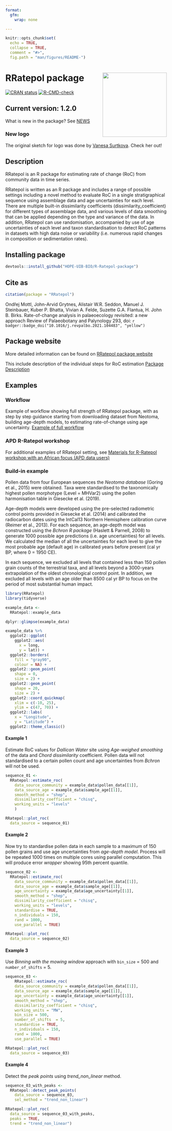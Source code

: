 ```yaml
---
format: 
  gfm:
    wrap: none

---
```


```r
knitr::opts_chunk$set(
  echo = TRUE,
  collapse = TRUE,
  comment = "#>",
  fig.path = "man/figures/README-")
```

# RRatepol package <img src="man/figures/RRatepol_logo.png" align="right" width="200" />

<!-- badges: start -->
[![CRAN status](https://www.r-pkg.org/badges/version/RRatepol)](https://CRAN.R-project.org/package=RRatepol)
[![R-CMD-check](https://github.com/HOPE-UIB-BIO/R-Ratepol-package/workflows/R-CMD-check/badge.svg)](https://github.com/HOPE-UIB-BIO/R-Ratepol-package/actions)
<!-- badges: end -->

## Current version: 1.2.0

What is new in the package? See [NEWS](https://hope-uib-bio.github.io/R-Ratepol-package/news/index.html)

### New logo
The original sketch for logo was done by [Vanesa Surtkova](https://www.instagram.com/vavatattoo/). Check her out!

## Description

RRatepol is an R package for estimating rate of change (RoC) from community data in time series.

RRatepol is written as an R package and includes a range of possible settings including a novel method to evaluate RoC in a single stratigraphical sequence using assemblage data and age uncertainties for each level. There are multiple built-in dissimilarity coefficients (dissimilarity_coefficient) for different types of assemblage data, and various levels of data smoothing that can be applied depending on the type and variance of the data. In addition, RRatepol can use randomisation, accompanied by use of age uncertainties of each level and taxon standardisation to detect RoC patterns in datasets with high data noise or variability (i.e. numerous rapid changes in composition or sedimentation rates).

## Installing package
```r
devtools::install_github("HOPE-UIB-BIO/R-Ratepol-package")
```
## Cite as

```r
citation(package = "RRatepol")
```

Ondřej Mottl, John-Arvid Grytnes, Alistair W.R. Seddon, Manuel J. Steinbauer, Kuber P. Bhatta, Vivian A. Felde, Suzette G.A. Flantua, H. John B. Birks. Rate-of-change analysis in palaeoecology revisited: a new approach
Review of Palaeobotany and Palynology 293,
doi: `r badger::badge_doi("10.1016/j.revpalbo.2021.104483", "yellow")`

## Package website

More detailed information can be found on [RRatepol package website](https://hope-uib-bio.github.io/R-Ratepol-package/)

This include description of the individual steps for RoC estimation [Package Description](https://hope-uib-bio.github.io/R-Ratepol-package/articles/package-description.html)

## Examples

### Workflow

Example of workflow showing full strength of RRatepol package, with as step by step guidance starting from downloading dataset from Neotoma, building age-depth models, to estimating rate-of-change using age uncertainty.
[Example of full workflow](https://hope-uib-bio.github.io/R-Ratepol-package/articles/workflow-example.html)

### APD R-Ratepol workshop

For additional examples of RRatepol setting, see [Materials for R-Ratepol workshop with an African focus (APD data users)](https://ondrejmottl.github.io/APD_R-Ratepol_workshop/)

### Build-in example

Pollen data from four European sequences the *Neotoma database* (Goring et al., 2015) were obtained. Taxa were standardised to the taxonomically highest pollen morphotype (Level = MHVar2) using the pollen harmonisation table in Giesecke et al. (2019).

Age-depth models were developed using the pre-selected radiometric control points provided in Giesecke et al. (2014) and calibrated the radiocarbon dates using the IntCal13 Northern Hemisphere calibration curve (Reimer et al., 2013). For each sequence,  an age-depth model was constructed using the *Bchron R package* (Haslett & Parnell, 2008) to generate 1000 possible age predictions (i.e. age uncertainties) for all levels. We calculated the median of all the uncertainties for each level to give the most probable age (default age) in calibrated years before present (cal yr BP, where 0 = 1950 CE).

In each sequence, we excluded all levels that contained less than 150 pollen grain counts of the terrestrial taxa, and all levels beyond a 3000-years extrapolation of the oldest chronological control point. In addition, we excluded all levels with an age older than 8500 cal yr BP to focus on the period of most substantial human impact.

```r
library(RRatepol)
library(tidyverse)
```


```r
example_data <-  
  RRatepol::example_data

dplyr::glimpse(example_data)
```

```r
example_data %>%
  ggplot2::ggplot(
    ggplot2::aes(
      x = long,
      y = lat)) +
  ggplot2::borders(
    fill = "gray90",
    colour = NA) +
  ggplot2::geom_point(
    shape = 0,
    size = 2) +
  ggplot2::geom_point(
    shape = 20,
    size = 2) +
  ggplot2::coord_quickmap(
    xlim = c(-10, 25),
    ylim = c(47, 70)) +
  ggplot2::labs(
    x = "Longitude",
    y = "Latitude") +
  ggplot2::theme_classic()
```

#### Example 1

Estimate RoC values for *Dallican Water* site using *Age-weighed smoothing* of the data and *Chord dissimilarity* coefficient. Pollen data will not standardised to a certain pollen count and age uncertainties from *Bchron* will not be used.  

```r
sequence_01 <- 
  RRatepol::estimate_roc(
    data_source_community = example_data$pollen_data[[1]],
    data_source_age = example_data$sample_age[[1]],
    smooth_method = "shep",
    dissimilarity_coefficient = "chisq",
    working_units = "levels"
    )
```

```r
RRatepol::plot_roc(
  data_source = sequence_01)
```

#### Example 2

Now try to standardise pollen data in each sample to a maximum of 150 pollen grains and use age uncertainties from *age-depth model*.
Process will be repeated 1000 times on multiple cores using parallel computation.
This will produce error *wrapper* showing 95th percent quantile.

```r
sequence_02 <-
  RRatepol::estimate_roc(
    data_source_community = example_data$pollen_data[[1]],
    data_source_age = example_data$sample_age[[1]],
    age_uncertainty = example_data$age_uncertainty[[1]],
    smooth_method = "shep",
    dissimilarity_coefficient = "chisq",
    working_units = "levels",
    standardise = TRUE,
    n_individuals = 150,
    rand = 1000,
    use_parallel = TRUE)
```

```r
RRatepol::plot_roc(
  data_source = sequence_02)
```

#### Example 3

Use *Binning with the mowing window* approach with `bin_size` = 500 and `number_of_shifts` = 5.

```r
sequence_03 <-
    RRatepol::estimate_roc(
    data_source_community = example_data$pollen_data[[1]],
    data_source_age = example_data$sample_age[[1]],
    age_uncertainty = example_data$age_uncertainty[[1]],
    smooth_method = "shep",
    dissimilarity_coefficient = "chisq",
    working_units = "MW",
    bin_size = 500,
    number_of_shifts  = 5,
    standardise = TRUE,
    n_individuals = 150,
    rand = 1000,
    use_parallel = TRUE)
```

```r
RRatepol::plot_roc(
  data_source = sequence_03)
```

#### Example 4

Detect the *peak points* using *trend_non_linear* method.

```r
sequence_03_with_peaks <-
  RRatepol::detect_peak_points(
    data_source = sequence_03,
    sel_method = "trend_non_linear")

RRatepol::plot_roc(
  data_source = sequence_03_with_peaks,
  peaks = TRUE,
  trend = "trend_non_linear")
```

